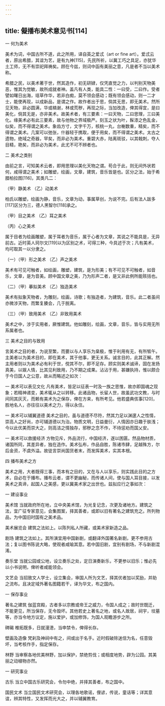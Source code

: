 ```yaml
---
---
---
```

title: 儗播布美术意见书[114]
---




一 何为美术


美术为词，中国古所不道，此之所用，译自英之爱忒（art or fine art）。爱忒云者，原出希腊，其谊为艺，是有九神[115]，先民所祈，以冀工巧之具足，亦犹华土工师，无不有崇祀拜祷矣。顾在今兹，则词中函有美丽之意，凡是者不当以美术称。

希腊之民，以美术著于世，然其造作，初无研肄，仅凭直觉之力，以判别天物美恶，惟其为觉敏，故所成就者神。盖凡有人类，能具二性：一曰受，二曰作。受者譬如曙日出海，瑶草作华，若非白痴，莫不领会感动；既有领会感动，则一二才士，能使再现，以成新品，是谓之作。故作者出于思，倘其无思，即无美术。然所见天物，非必圆满，华或槁谢，林或荒秽，再现之际，当加改造，俾其得宜，是曰美化，倘其无是，亦非美术。故美术者，有三要素：一曰天物，二曰思理，三曰美化。缘美术必有此三要素，故与他物之界域极严。刻玉之状为叶，髹漆之色乱金，似矣，而不得谓之美术。象齿方寸，文字千万，核桃一丸，台榭数重，精矣，而不得谓之美术。几案可以弛张，什器轻于携取，便于用矣，而不得谓之美术。太古之遗物，绝域之奇器，罕矣，而非必为美术。重碧大赤，陆离斑驳，以其戟刺，夺人目精，艳矣，而非必为美术，此尤不可不辨者也。





二 美术之类别


由前之言，可知美术云者，即用思理以美化天物之谓。苟合于此，则无间外状若何，咸得谓之美术；如雕塑，绘画，文章，建筑，音乐皆是也。区分之法，始于希腊柏拉图[116]，其类凡二：

（甲）静美术 （乙）动美术

柏氏以雕塑，绘画为静，音乐，文章为动，事属草创，为说不完。后有法人跋多[117]区分为三，德人黑智尔[118]承之。

（甲）目之美术 （乙）耳之美术

（丙）心之美术

属于目者为绘画雕塑，属于耳者为音乐，属于心者为文章，其说之不能具是，无异前古。近时英人珂尔文[119]以为区别之术，可得三种，今具述于次；凡有美术，均可取其一以分隶之。

（一）（甲）形之美术 （乙）声之美术

美术有可见可触者，如绘画，雕塑，建筑，是为形美；有不可见不可触者，如音乐，文章，是为音美。顾中国文章之美，乃为形声二者，是又非此例所能赅括也。

（二）（甲）摹拟美术 （乙）独造美术

美术有拟象天物者，为雕刻，绘画，诗歌；有独造者，为建筑，音乐。此二者虽间亦微涉天物，而繁复腠会，几于脱离。

（三）（甲）致用美术 （乙）非致用美术

美术之中，涉于实用者，厥惟建筑。他如雕刻，绘画，文章，音乐，皆与实用无所系属者也。





三 美术之目的与致用


言美术之目的者，为说至繁，而要以与人享乐为臬极，惟于利用有无，有所牴午。主美者以为美术目的，即在美术，其于他事，更无关系。诚言目的，此其正解。然主用者则以为美术必有利于世，傥其不尔，即不足存。顾实则美术诚谛，固在发扬真美，以娱人情，比其见利致用，乃不期之成果。沾沾于用，甚嫌执持，惟以颇合于今日国人之公意，故从而略述之如次：

一 美术可以表见文化 凡有美术，皆足以征表一时及一族之思惟，故亦即国魂之现象；若精神递变，美术辄从之以转移。此诸品物，长留人世，故虽武功文教，与时间同其灰灭，而赖有美术为之保存，俾在方来，有所考见。他若盛典侅事[120]，胜地名人，亦往往以美术之力，得以永住。

一 美术可以辅翼道德 美术之目的，虽与道德不尽符，然其力足以渊邃人之性情，崇高人之好尚，亦可辅道德以为治。物质文明，日益曼衍，人情因亦日趣于肤浅；今以此优美而崇大之，则高洁之情独存，邪秽之念不作，不待惩劝而国乂安。

一 美术可以救援经济 方物见斥，外品流行，中国经济，遂以困匮。然品物材质，诸国所同，其差异者，独在造作。美术弘布，作品自胜，陈诸市肆，足越殊方，尔后金资，不虞外溢。故徒言崇尚国货者末，而发挥美术，实其本根。





四 播布美术之方


美术之用，大者既得三事，而本有之目的，又在与人以享乐，则实践此目的之方术，自必在于播布。播布云者，谓不更幽秘，而传诸人间，使与国人耳目接，以发美术之真谛，起国人之美感，更以冀美术家之出世也。兹拟应行之事如次：

一 建设事业

美术馆 当就政府所在地，立中央美术馆，为光复记念，次更及诸地方。建筑之法，宜广征专家意见，会集图案，择其善者，或即以旧有著名之建筑充之。所列物品，为中国旧时国有之美术品。

美术展览会 建筑之法如上。以陈列私人所藏，或美术家新造之品。

剧场 建筑之法如上。其所演宜用中国新剧，或翻译外国著名新剧，更不参用古法；复以图书陈说大略，使观者咸喻其意。若中国旧剧，宜别有剧场，不与新剧混淆。

奏乐堂 当就公园或公地，设立奏乐之处，定日演奏新乐，不更参以旧乐；惟必先以小书说明，俾听者咸能领会。

文艺会 当招致文人学士，设立集会，审国人所为文艺，择其优者加以奖励，并助之流布。且决定域外著名图籍若干，译为华文，布之国内。

一 保存事业

著名之建筑 伽蓝宫殿，古者多以宗教或帝王之威力，令国人成之；故时世既迁，不能更见，所当保存，无令毁坏。其他若史上著名之地，或名人故居，祠宇，坟墓等，亦当令地方议定，施以爱护，或加修饰，为国人观瞻游步之所。

碑碣 椎拓既多，日就漫漶，当申禁令，俾得长存。

壁画及造像 梵刹及神祠中有之，间或出于名手。近时假破除迷信为名，任意毁坏，当考核作手，指定保存。

林野 当审察各地优美林野，加以保护，禁绝剪伐；或相度地势，辟为公园。其美丽之动植物亦然。

一 研究事业

古乐 当立中国古乐研究会，令勿中绝，并择其善者，布之国中。

国民文术 当立国民文术研究会，以理各地歌谣，俚谚，传说，童话等；详其意谊，辨其特性，又发挥而光大之，并以辅翼教育。